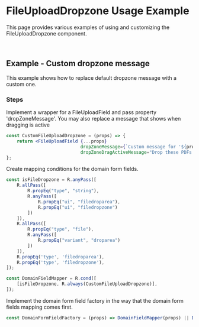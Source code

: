 
<Meta title="Examples/FileUploadDropzone/README"/>

# FileUploadDropzone Usage Example

This page provides various examples of using and customizing the FileUploadDropzone component.

<br/>

## Example - Custom dropzone message

This example shows how to replace default dropzone message with a custom one.

### Steps

Implement a wrapper for a FileUploadField and pass property 'dropZoneMessage'. You may also replace a message that shows when dragging is active

```jsx
const CustomFileUploadDropzone = (props) => {
    return <FileUploadField {...props}
                            dropZoneMessage={`Custom message for '${props.label}' field`}
                            dropZoneDragActiveMessage="Drop these PDFs here" />;
};
```

Create mapping conditions for the domain form fields.
```jsx
const isFileDropzone = R.anyPass([
    R.allPass([
        R.propEq("type", "string"),
        R.anyPass([
            R.propEq("ui", "filedroparea"),
            R.propEq("ui", "filedropzone")
        ])
    ]),
    R.allPass([
        R.propEq("type", "file"),
        R.anyPass([
            R.propEq("variant", "droparea")
        ])
    ]),
    R.propEq('type', 'filedroparea'),
    R.propEq('type', 'filedropzone'),
]);

const DomainFieldMapper = R.cond([
    [isFileDropzone, R.always(CustomFileUploadDropzone)],
]);
```

Implement the domain form field factory in the way that the domain form fields mapping comes first.

```jsx
const DomainFormFieldFactory = (props) => DomainFieldMapper(props) || DefaultFormFieldFactory(props)
```
